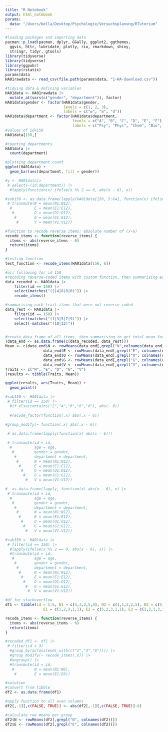 ```yaml
---
title: "R Notebook"
output: html_notebook
params: 
  data: "/Users/bella/Desktop/Psychologie/Versuchsplanung/RTutorium"
---
```


```r
#loading packages and importing data
pacman::p_load(pacman, dplyr, GGally, ggplot2, ggthemes, 
  ggvis, httr, lubridate, plotly, rio, rmarkdown, shiny, 
  stringr, tidyr, gtools)
library(tidyverse)
library(tidyverse)
library(ggpubr)
library(rstatix)
params$data
HA01rawdata <- read_csv(file.path(params$data, "1-HA-download.csv"))

#tidying data & defining variables
HA01data <- HA01rawdata |>
  mutate_at(vars(c("gender", "department")), factor)
HA01data$gender <- factor(HA01data$gender,
                          levels = c(1, 2, 3),
                          labels = c("w", "m", "d"))
HA01data$department <- factor(HA01data$department,
                              levels = c("A", "B", "C", "D", "E", "F"),
                              labels = c("Psy", "Phys", "Chem", "Bio", "Math", "Pharm"))
#values of id=150
HA01data[150,]

#counting departments
HA01data |>
  count(department)

#plotting department count 
ggplot(HA01data) +
  geom_bar(aes(department, fill = gender))

#y <- HA01data|>
 # select(-(id:department)) |>
  #lapply(function(x) ifelse(x %% 2 == 0, abs(x - 6), x))

#sub150 <- as.data.frame(lapply(HA01data[150, 5:64], function(x) ifelse(x %% 2 == 0, (x - 6), x))) |>
 # transmute(N = mean(N1:N12),
  #          E = mean(E1:E12),
   #         O = mean(O1:O12),
    #        G = mean(G1:G12),
     #       V = mean(V1:V12))

#function to recode reverse items: absolute number of (x-6)
recode_items <- function(reverse_items) {
  items <- abs(reverse_items - 6)
  return(items)
}

#testing function
test_function <- recode_items(HA01data[150, 6])

#all following for id 150
#recoding reverse-coded items with custom function, then summarising each trait items
data_recoded <- HA01data |>
    filter(id == 150) |>
    select(matches("(2|4|6|8|0)")) |>
    recode_items()

#summarising each trait items that were not reverse coded
data_rest <- HA01data |>
    filter(id == 150) |>
    select(matches("(1|3|5|7|9)")) |>
    select(-matches("(10|12)"))


#create data frame of all items, then summarising to get total mean for each trait
(data_end <- as.data.frame(c(data_recoded, data_rest)))
Mean <- c(data_end$N <- rowMeans(data_end[,grepl("N",colnames(data_end))]),
                 data_end$E <- rowMeans(data_end[,grepl("E", colnames(data_end))]),
                 data_end$O <- rowMeans(data_end[,grepl("O", colnames(data_end))]),
                 data_end$G <- rowMeans(data_end[,grepl("G", colnames(data_end))]),
                 data_end$V <- rowMeans(data_end[,grepl("V", colnames(data_end))]))
Traits <- c("N", "E", "O", "G", "V")
(results <- tibble(Traits, Mean))

ggplot(results, aes(Traits, Mean)) +
  geom_point()
```

```r
#sub150 <- HA01data |>
 # filter(id == 150) |>
  #if_else(contains("2","4","6","8","0"), abs(- 6))
  
  #recode_factor(function(.x) abs(.x - 6))
  
#group_modify(~ function(.x) abs(.x - 6))

 # as.data.frame(lapply(function(x) abs(x - 6))) 

 # transmute(id = id,
  #          age = age,
   #         gender = gender,
    #        department = department,
     #       N = mean(N1:N12),
      #      E = mean(E1:E12),
       #     O = mean(O1:O12),
        #    G = mean(G1:G12),
         #   V = mean(V1:V12))

#  as.data.frame(lapply, function(x) abs(x - 6), x) |>
 # transmute(id = id,
  #          age = age,
   #         gender = gender,
    #        department = department,
     #       N = mean(N1:N12),
      #      E = mean(E1:E12),
       #     O = mean(O1:O12),
        #    G = mean(G1:G12),
         #   V = mean(V1:V12))

#sub150 <- HA01data |>
 # filter(id == 150) |>
  #lapply(ifelse(x %% 2 == 0, abs(x - 6), x)) |>
  #transmute(id = id,
   #         age = age,
    #        gender = gender,
     #       department = department,
      #      N = mean(N1:N12),
       #     E = mean(E1:E12),
        #    O = mean(O1:O12),
         #   G = mean(G1:G12),
          #  V = mean(V1:V12))


```


```r
#df for stackoverflow
df1 <- tibble(id = 1:5, N1 = c(4,3,2,5,4), N2 = c(1,1,3,2,5), N3 = c(5,5,2,4,3), N4 = c(4,2,2,2,1), N5 = c(1,1,4,2,3), N6 = c(5,2,4,3,1),
                 E1 = c(1,2,3,1,1), E2 = c(5,2,3,1,1), E3 = c(2,2,1,3,1), E4 = c(1,1,1,3,2), E5 = c(2,3,1,4,4), E6 = c(3,2,3,3,1))

recode_items <- function(reverse_items) {
  items <- abs(reverse_items - 6)
  return(items)
}

#recoded_df1 <- df1 |>
 # filter(id = 3)
  #group_by(across(ends_with(c("2","4","6")))) |>
  #group_modify(~ recode_items(.x)) |>
  #ungroup() |>
  #transmute(id = id, 
   #         N = mean(N1:N6),
    #        E = mean(E1:E6))

#solution
#convert from tibble
df2 <- as.data.frame(df1)

#apply function to all even columns
df2[,-1][,c(FALSE, TRUE)] <- abs(df2[,-1][,c(FALSE, TRUE)]-6)

#calculate row means per group
df2$N <- rowMeans(df2[,grepl("N", colnames(df2))])
df2$E <- rowMeans(df2[,grepl("E", colnames(df2))])
```

